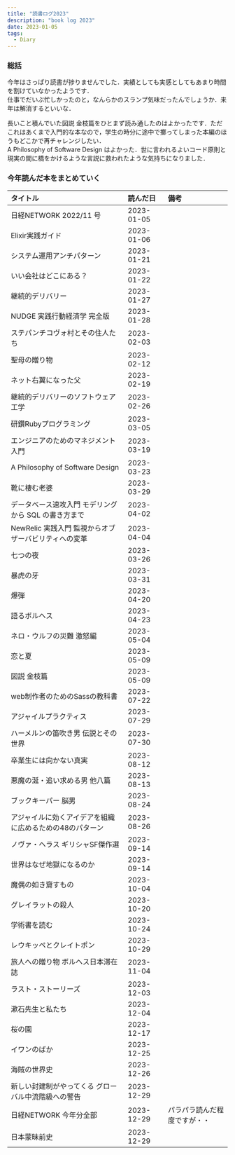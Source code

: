```yaml
---
title: "読書ログ2023"
description: "book log 2023"
date: 2023-01-05
tags:
  - Diary
---
```


### 総括

今年はさっぱり読書が捗りませんでした．実績としても実感としてもあまり時間を割けていなかったようです．  
仕事でだいぶ忙しかったのと，なんらかのスランプ気味だったんでしょうか．来年は解消するといいな．

長いこと積んでいた図説 金枝篇をひとまず読み通したのはよかったです．ただこれはあくまで入門的な本なので，学生の時分に途中で擲ってしまった本編のほうもどこかで再チャレンジしたい．  
A Philosophy of Software Design はよかった．世に言われるよいコード原則と現実の間に橋をかけるような言説に救われたような気持ちになりました．


### 今年読んだ本をまとめていく

|タイトル|読んだ日|備考|
| :-- | :-- | :-- |
|日経NETWORK 2022/11 号|2023-01-05| |
|Elixir実践ガイド|2023-01-06| |
|システム運用アンチパターン|2023-01-21| |
|いい会社はどこにある？|2023-01-22| |
|継続的デリバリー|2023-01-27| |
|NUDGE 実践行動経済学 完全版|2023-01-28| |
|ステパンチコヴォ村とその住人たち|2023-02-03| |
|聖母の贈り物|2023-02-12| |
|ネット右翼になった父|2023-02-19| |
|継続的デリバリーのソフトウェア工学|2023-02-26| |
|研鑽Rubyプログラミング|2023-03-05| |
|エンジニアのためのマネジメント入門|2023-03-19| |
|A Philosophy of Software Design|2023-03-23| |
|靴に棲む老婆|2023-03-29| |
|データベース速攻入門 モデリングから SQL の書き方まで|2023-04-02| |
|NewRelic 実践入門 監視からオブザーバビリティへの変革|2023-04-04| |
|七つの夜|2023-03-26| |
|暴虎の牙|2023-03-31| |
|爆弾|2023-04-20| |
|語るボルヘス|2023-04-23| |
|ネロ・ウルフの災難 激怒編|2023-05-04| |
|恋と夏|2023-05-09| |
|図説 金枝篇|2023-05-09| |
|web制作者のためのSassの教科書|2023-07-22| |
|アジャイルプラクティス|2023-07-29| |
|ハーメルンの笛吹き男 伝説とその世界|2023-07-30| |
|卒業生には向かない真実|2023-08-12| |
|悪魔の涎・追い求める男 他八篇|2023-08-13| |
|ブックキーパー 脳男|2023-08-24| |
|アジャイルに効くアイデアを組織に広めるための48のパターン|2023-08-26| |
|ノヴァ・ヘラス ギリシャSF傑作選|2023-09-14| |
|世界はなぜ地獄になるのか|2023-09-14| |
|魔偶の如き齎すもの|2023-10-04| |
|グレイラットの殺人|2023-10-20| |
|学術書を読む|2023-10-24| |
|レウキッペとクレイトポン|2023-10-29| |
|旅人への贈り物 ボルヘス日本滞在誌|2023-11-04| |
|ラスト・ストーリーズ|2023-12-03| |
|漱石先生と私たち|2023-12-04||
|桜の園|2023-12-17| |
|イワンのばか|2023-12-25| |
|海賊の世界史|2023-12-26| |
|新しい封建制がやってくる グローバル中流階級への警告|2023-12-29| |
|日経NETWORK 今年分全部|2023-12-29|パラパラ読んだ程度ですが・・|
|日本蒙昧前史|2023-12-29|